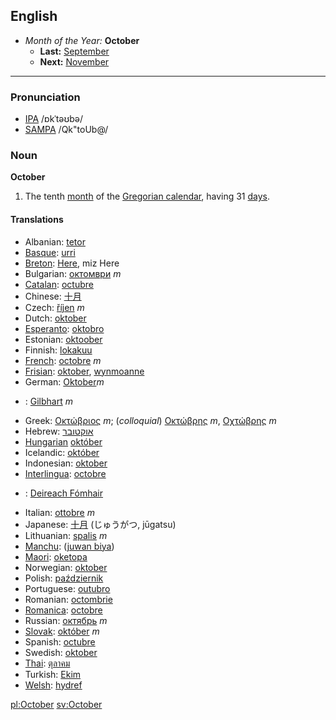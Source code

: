 ==English==
*''Month of the Year:'' '''October'''
**'''Last:''' [[September]]
**'''Next:''' [[November]]
----

===Pronunciation===
*[[w:IPA|IPA]] /ɒkˈtəʊbə/
*[[w:SAMPA|SAMPA]] /Qk"toUb@/

===Noun===
'''October'''
#The tenth [[month]] of the [[Gregorian calendar]], having 31 [[day]]s.

====Translations====
*Albanian: [[tetor]]
*[[Basque]]: [[urri]]
*[[Breton]]: [[Here]], miz Here
*Bulgarian: [[октомври]] ''m''
*[[Catalan]]: [[octubre]]
*Chinese: [[十月]]
*Czech: [[říjen]] ''m''
*Dutch: [[oktober]]
*[[Esperanto]]: [[oktobro]]
*Estonian: [[oktoober]]
*Finnish: [[lokakuu]]
*[[French]]: [[octobre]] ''m''
*[[Frisian]]: [[oktober]], [[wynmoanne]]
*German: [[Oktober]]''m''
*{{goh}}: [[Gilbhart]] ''m''
*Greek: [[Οκτώβριος]] ''m''; (''colloquial'') [[Οκτώβρης]] ''m'', [[Οχτώβρης]] ''m''
*Hebrew: [[אוקטובר]]
*[[Hungarian]] [[október]]
*Icelandic: [[október]]
*Indonesian: [[oktober]]
*[[Interlingua]]: [[octobre]]
*{{ga}}: [[Deireach Fómhair]]
*Italian: [[ottobre]] ''m''
*Japanese: [[十月]] (じゅうがつ, jūgatsu)
*Lithuanian: [[spalis]] ''m''
*[[Manchu]]: ([[juwan biya]])
*[[Maori]]: [[oketopa]]
*Norwegian: [[oktober]]
*Polish: [[październik]]
*Portuguese: [[outubro]]
*Romanian: [[octombrie]]
*[[Romanica]]: [[octobre]]
*Russian: [[октябрь]] ''m''
*[[Slovak]]: [[október]] ''m''
*Spanish: [[octubre]]
*Swedish: [[oktober]]
*[[Thai]]: [[ตุลาคม]]
*Turkish: [[Ekim]]
*[[Welsh]]: [[hydref]]

[[pl:October]] [[sv:October]]